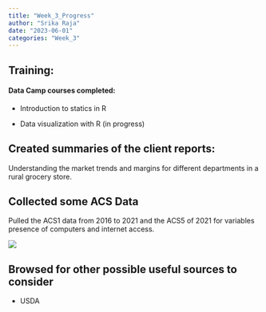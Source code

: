 ```yaml
---
title: "Week_3_Progress"
author: "Srika Raja"
date: "2023-06-01"
categories: "Week_3"
---
```


## Training:

#### Data Camp courses completed:

-   Introduction to statics in R

-   Data visualization with R (in progress)

## Created summaries of the client reports:

Understanding the market trends and margins for different departments in a rural grocery store.

## Collected some ACS Data

Pulled the ACS1 data from 2016 to 2021 and the ACS5 of 2021 for variables presence of computers and internet access.

![](images/csvs.png)

## Browsed for other possible useful sources to consider

-   USDA
